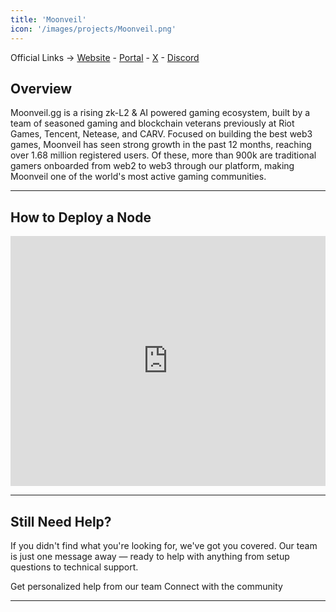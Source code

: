 ```yaml
---
title: 'Moonveil'
icon: '/images/projects/Moonveil.png'
---
```


Official Links → [Website](https://moonveil.gg/) - [Portal](https://nodes.moonveil.gg/) - [X](https://x.com/Moonveil_Studio) - [Discord](https://discord.com/invite/moonveil)

## Overview

Moonveil.gg is a rising zk-L2 & AI powered gaming ecosystem, built by a team of seasoned gaming and blockchain veterans previously at Riot Games, Tencent, Netease, and CARV. Focused on building the best web3 games, Moonveil has seen strong growth in the past 12 months, reaching over 1.68 million registered users. Of these, more than 900k are traditional gamers onboarded from web2 to web3 through our platform, making Moonveil one of the world's most active gaming communities.

---
## How to Deploy a Node
<Frame caption="">
  <iframe 
    width="100%" 
    height="400" 
    src="https://www.youtube.com/embed/KIBjtnt_FcY" 
    title="Moonveil Muse Node" 
    frameBorder="0" 
    allow="accelerometer; autoplay; clipboard-write; encrypted-media; gyroscope; picture-in-picture" 
    allowFullScreen>
  </iframe>
</Frame>



---

## Still Need Help?

If you didn't find what you're looking for, we've got you covered. Our team is just one message away — ready to help with anything from setup questions to technical support.

<CardGroup cols={2}>
  <Card title="Open Support Ticket" icon="rectangle-stack" href="https://discord.com/channels/1217243890352914552/1220638161407836241">
    Get personalized help from our team
  </Card>
  <Card title="Join Discord" icon="message-circle" href="https://discord.com/invite/JDkD4EaqcZ">
    Connect with the community
  </Card>
</CardGroup>

--- 